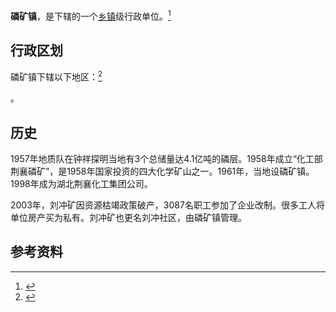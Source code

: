 {{中国乡级行政区|42/08/81/105/000}}

'''磷矿镇'''，是{{PRC admin/fullname|42/08/81/105/000|3}}下辖的一个[[乡镇|乡镇]]级行政单位。<ref>{{PRC admin/ref sgc|{{PRC admin/parent|42/08/81/105/000}}}}</ref>

== 行政区划 ==

磷矿镇下辖以下地区：<ref>{{PRC admin/ref sgc|42/08/81/105/000}}</ref>

{{PRC admin/children|42/08/81/105/000}}。
==历史==
1957年地质队在钟祥探明当地有3个总储量达4.1亿吨的磷层。1958年成立“化工部荆襄磷矿”，是1958年国家投资的四大化学矿山之一。1961年，当地设磷矿镇。1998年成为湖北荆襄化工集团公司。   

2003年，刘冲矿因资源枯竭政策破产，3087名职工参加了企业改制。很多工人将单位房产买为私有。刘冲矿也更名刘冲社区，由磷矿镇管理。
== 参考资料 ==

{{reflist}}

{{行政区划小作品}}
{{PRC admin/navcat|42/08/81/105/000}}
